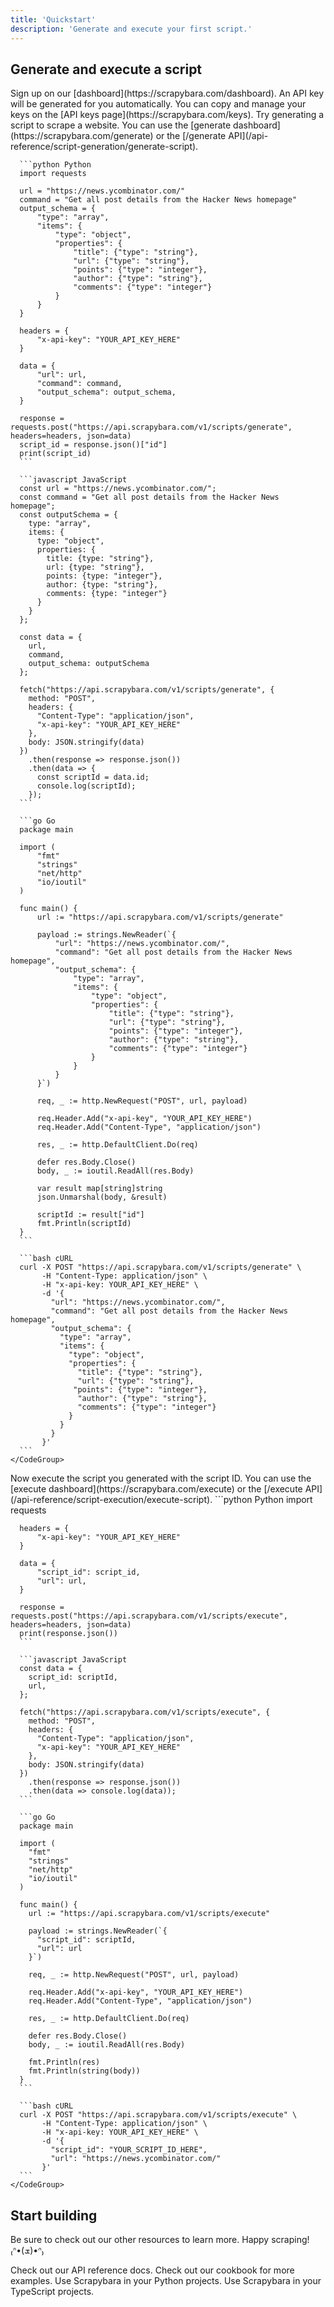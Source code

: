 ```yaml
---
title: 'Quickstart'
description: 'Generate and execute your first script.'
---
```


## Generate and execute a script

<Steps>
  <Step title="Generate API key">
    Sign up on our [dashboard](https://scrapybara.com/dashboard). An API key will be generated for you automatically. You can copy and manage your keys on the [API keys page](https://scrapybara.com/keys).
  </Step>
  <Step title="Generate a script">
    Try generating a script to scrape a website. You can use the [generate dashboard](https://scrapybara.com/generate) or the [/generate API](/api-reference/script-generation/generate-script).
    <CodeGroup>

      ```python Python
      import requests

      url = "https://news.ycombinator.com/"
      command = "Get all post details from the Hacker News homepage"
      output_schema = {
          "type": "array",
          "items": {
              "type": "object",
              "properties": {
                  "title": {"type": "string"},
                  "url": {"type": "string"},
                  "points": {"type": "integer"},
                  "author": {"type": "string"},
                  "comments": {"type": "integer"}
              }
          }
      }

      headers = {
          "x-api-key": "YOUR_API_KEY_HERE"
      }

      data = {
          "url": url,
          "command": command,
          "output_schema": output_schema,
      }

      response = requests.post("https://api.scrapybara.com/v1/scripts/generate", headers=headers, json=data)
      script_id = response.json()["id"]
      print(script_id)
      ```

      ```javascript JavaScript
      const url = "https://news.ycombinator.com/";
      const command = "Get all post details from the Hacker News homepage";
      const outputSchema = {
        type: "array",
        items: {
          type: "object",
          properties: {
            title: {type: "string"},
            url: {type: "string"},
            points: {type: "integer"},
            author: {type: "string"},
            comments: {type: "integer"}
          }
        }
      };

      const data = {
        url,
        command,
        output_schema: outputSchema
      };

      fetch("https://api.scrapybara.com/v1/scripts/generate", {
        method: "POST",
        headers: { 
          "Content-Type": "application/json",
          "x-api-key": "YOUR_API_KEY_HERE"
        },
        body: JSON.stringify(data)
      })
        .then(response => response.json())
        .then(data => {
          const scriptId = data.id;
          console.log(scriptId);
        });
      ```

      ```go Go
      package main

      import (
          "fmt"
          "strings"
          "net/http"
          "io/ioutil"
      )

      func main() {
          url := "https://api.scrapybara.com/v1/scripts/generate"

          payload := strings.NewReader(`{
              "url": "https://news.ycombinator.com/",
              "command": "Get all post details from the Hacker News homepage",
              "output_schema": {
                  "type": "array",
                  "items": {
                      "type": "object",
                      "properties": {
                          "title": {"type": "string"},
                          "url": {"type": "string"},
                          "points": {"type": "integer"},
                          "author": {"type": "string"},
                          "comments": {"type": "integer"}
                      }
                  }
              }
          }`)

          req, _ := http.NewRequest("POST", url, payload)

          req.Header.Add("x-api-key", "YOUR_API_KEY_HERE")
          req.Header.Add("Content-Type", "application/json")

          res, _ := http.DefaultClient.Do(req)

          defer res.Body.Close()
          body, _ := ioutil.ReadAll(res.Body)

          var result map[string]string
          json.Unmarshal(body, &result)

          scriptId := result["id"]
          fmt.Println(scriptId)
      }
      ```

      ```bash cURL
      curl -X POST "https://api.scrapybara.com/v1/scripts/generate" \
           -H "Content-Type: application/json" \
           -H "x-api-key: YOUR_API_KEY_HERE" \
           -d '{
             "url": "https://news.ycombinator.com/",
             "command": "Get all post details from the Hacker News homepage",
             "output_schema": {
               "type": "array",
               "items": {
                 "type": "object",
                 "properties": {
                   "title": {"type": "string"},
                   "url": {"type": "string"},
                  "points": {"type": "integer"},
                   "author": {"type": "string"},
                   "comments": {"type": "integer"}
                 }
               }
             }
           }'
      ```
    </CodeGroup>
  </Step>
  <Step title="Execute a script">
    Now execute the script you generated with the script ID. You can use the [execute dashboard](https://scrapybara.com/execute) or the [/execute API](/api-reference/script-execution/execute-script).
    <CodeGroup>
      ```python Python
      import requests

      headers = {
          "x-api-key": "YOUR_API_KEY_HERE"
      }

      data = {
          "script_id": script_id,
          "url": url,
      }

      response = requests.post("https://api.scrapybara.com/v1/scripts/execute", headers=headers, json=data)
      print(response.json())
      ```

      ```javascript JavaScript
      const data = {
        script_id: scriptId,
        url,
      };

      fetch("https://api.scrapybara.com/v1/scripts/execute", {
        method: "POST",
        headers: { 
          "Content-Type": "application/json",
          "x-api-key": "YOUR_API_KEY_HERE"
        },
        body: JSON.stringify(data)
      })
        .then(response => response.json())
        .then(data => console.log(data));
      ```

      ```go Go
      package main

      import (
        "fmt"
        "strings"
        "net/http"
        "io/ioutil"
      )

      func main() {
        url := "https://api.scrapybara.com/v1/scripts/execute"

        payload := strings.NewReader(`{
          "script_id": scriptId,
          "url": url
        }`)

        req, _ := http.NewRequest("POST", url, payload)

        req.Header.Add("x-api-key", "YOUR_API_KEY_HERE")
        req.Header.Add("Content-Type", "application/json")

        res, _ := http.DefaultClient.Do(req)

        defer res.Body.Close()
        body, _ := ioutil.ReadAll(res.Body)

        fmt.Println(res)
        fmt.Println(string(body))
      }
      ```

      ```bash cURL
      curl -X POST "https://api.scrapybara.com/v1/scripts/execute" \
           -H "Content-Type: application/json" \
           -H "x-api-key: YOUR_API_KEY_HERE" \
           -d '{
             "script_id": "YOUR_SCRIPT_ID_HERE",
             "url": "https://news.ycombinator.com/"
           }'
      ```
    </CodeGroup>
  </Step>
</Steps>

## Start building

Be sure to check out our other resources to learn more. Happy scraping! ₍ᐢ•(ܫ)•ᐢ₎

<CardGroup cols={2}>
  <Card title="API reference" icon="code" href="/api-reference">
    Check out our API reference docs.
  </Card>
  <Card title="Cookbook" icon="hat-chef" href="https://github.com/scrapybara/scrapybara-cookbook">
    Check out our cookbook for more examples.
  </Card>
  <Card title="Python SDK" icon="python" href="/api-reference/python">
    Use Scrapybara in your Python projects.
  </Card>
  <Card title="TypeScript SDK" icon="js" href="/api-reference/typescript">
    Use Scrapybara in your TypeScript projects.
  </Card>
</CardGroup>
